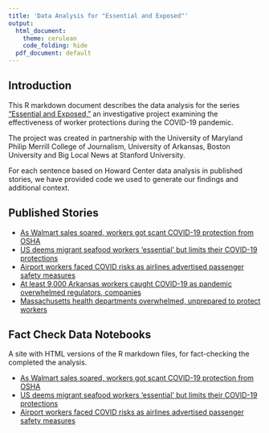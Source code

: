 ```yaml
---
title: 'Data Analysis for "Essential and Exposed"'
output:
  html_document:
    theme: cerulean
    code_folding: hide
  pdf_document: default
---
```

## Introduction
This R markdown document describes the data analysis for the series ["Essential and Exposed,"](https://cnsmaryland.org/essential-and-exposed/) an investigative project examining the effectiveness of worker protections during the COVID-19 pandemic. 

The project was created in partnership with the University of Maryland Philip Merrill College of Journalism, University of Arkansas, Boston University and Big Local News at Stanford University. 

For each sentence based on Howard Center data analysis in published stories, we have provided code we used to generate our findings and additional context. 

## Published Stories

* [As Walmart sales soared, workers got scant COVID-19 protection from OSHA](https://cnsmaryland.org/2021/05/06/as-walmart-sales-soared-workers-got-scant-covid-19-protection-from-osha/)
* [US deems migrant seafood workers ‘essential’ but limits their COVID-19 protections](https://cnsmaryland.org/2021/05/06/us-deems-migrant-seafood-workers-essential-but-limits-their-covid-19-protections/)
* [Airport workers faced COVID risks as airlines advertised passenger safety measures](https://cnsmaryland.org/2021/05/11/airport-workers-faced-covid-risks-as-airlines-advertised-passenger-safety-measures/)
* [At least 9,000 Arkansas workers caught COVID-19 as pandemic overwhelmed regulators, companies](https://cnsmaryland.org/2021/05/06/at-least-9000-arkansas-workers-caught-covid-19-as-pandemic-overwhelmed-regulators-companies/)
* [Massachusetts health departments overwhelmed, unprepared to protect workers](https://cnsmaryland.org/2021/05/06/massachusetts-health-departments-overwhelmed-unprepared-to-protect-workers/)

## Fact Check Data Notebooks

A site with HTML versions of the R markdown files, for fact-checking the completed the analysis.

  * [As Walmart sales soared, workers got scant COVID-19 protection from OSHA](https://howard-center-investigations.github.io/essential_and_exposed/osha_walmart/index.html)
  * [US deems migrant seafood workers ‘essential’ but limits their COVID-19 protections](https://howard-center-investigations.github.io/essential_and_exposed/migrant_seafood/index.html)
  * [Airport workers faced COVID risks as airlines advertised passenger safety measures](https://howard-center-investigations.github.io/essential_and_exposed/airport_safety/index.html)
  

  


